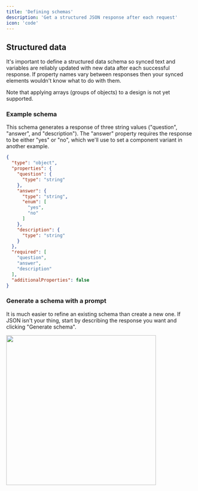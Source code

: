 ```yaml
---
title: 'Defining schemas'
description: 'Get a structured JSON response after each request'
icon: 'code'
---
```


## Structured data

It's important to define a structured data schema so synced text and variables are reliably updated with new data after each successful response. If property names vary between responses then your synced elements wouldn't know what to do with them.

<Note>
    Note that applying arrays (groups of objects) to a design is not yet supported.
</Note>

### Example schema

This schema generates a response of three string values ("question", "answer", and "description"). The "answer" property requires the response to be either "yes" or "no", which we'll use to set a component variant in another example.

```JSON
{
  "type": "object",
  "properties": {
    "question": {
      "type": "string"
    },
    "answer": {
      "type": "string",
      "enum": [
        "yes",
        "no"
      ]
    },
    "description": {
      "type": "string"
    }
  },
  "required": [
    "question",
    "answer",
    "description"
  ],
  "additionalProperties": false
}
```

### Generate a schema with a prompt

It is much easier to refine an existing schema than create a new one. If JSON isn't your thing, start by describing the response you want and clicking "Generate schema".

<Frame>
    <img width="400px" src="/images/schema-generate-prompt.png" />
</Frame>